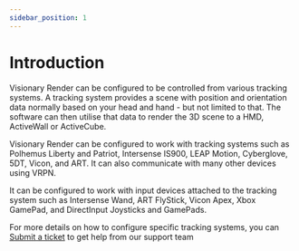 ```yaml
---
sidebar_position: 1
---
```


# Introduction

Visionary Render can be configured to be controlled from various tracking systems. A tracking system provides a scene with position and orientation data normally based on your head and hand - but not limited to that. The software can then utilise that data to render the 3D scene to a HMD, ActiveWall or ActiveCube.

Visionary Render can be configured to work with tracking systems such as Polhemus Liberty and Patriot, Intersense IS900, LEAP Motion, Cyberglove, 5DT, Vicon, and ART. It can also communicate with many other devices using VRPN.

It can be configured to work with input devices attached to the tracking system such as Intersense Wand, ART FlyStick, Vicon Apex, Xbox GamePad, and DirectInput Joysticks and GamePads.

For more details on how to configure specific tracking systems, you can [Submit a ticket](https://virtalis.freshdesk.com/support/tickets/new) to get help from our support team
